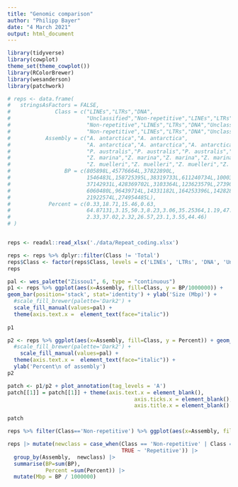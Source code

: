 ```yaml
---
title: "Genomic comparison"
author: "Philipp Bayer"
date: "4 March 2021"
output: html_document
---
```




```r
library(tidyverse)
library(cowplot)
theme_set(theme_cowplot())
library(RColorBrewer)
library(wesanderson)
library(patchwork)
```

```r
# reps <- data.frame(
#   stringsAsFactors = FALSE,
#              Class = c("LINEs","LTRs","DNA",
#                        "Unclassified","Non-repetitive","LINEs","LTRs","DNA","Unclassified",
#                        "Non-repetitive","LINEs","LTRs","DNA","Unclassified",
#                        "Non-repetitive","LINEs","LTRs","DNA","Unclassified","Non-repetitive"),
#           Assembly = c("A. antarctica","A. antarctica",
#                        "A. antarctica","A. antarctica","A. antarctica","P. australis",
#                        "P. australis","P. australis","P. australis","P. australis","Z. marina",
#                        "Z. marina","Z. marina","Z. marina","Z. marina","Z. muelleri",
#                        "Z. muelleri","Z. muelleri","Z. muelleri","Z. muelleri"),
#                 BP = c(805898L,45776664L,37822890L,
#                        1546483L,158725395L,38319733L,611240734L,100034681L,
#                        37142931L,428369702L,3103364L,123623579L,27390818L,
#                        6060480L,96439714L,14331182L,164253396L,142828758L,
#                        21922574L,274954485L),
#            Percent = c(0.33,18.71,15.46,0.63,
#                        64.87131,3.15,50.3,8.23,3.06,35.25364,1.19,47.46,10.52,
#                        2.33,37.02,2.32,26.57,23.1,3.55,44.46)
# )


reps <- readxl::read_xlsx('./data/Repeat_coding.xlsx')

reps <- reps %>% dplyr::filter(Class != 'Total')
reps$Class <- factor(reps$Class, levels = c('LINEs', 'LTRs', 'DNA', 'Unclassified', 'Total CDS', 'Non-repetitive'))
reps
```


```r
pal <- wes_palette("Zissou1", 6, type = "continuous")
p1 <- reps %>% ggplot(aes(x=Assembly, fill=Class, y = BP/1000000)) + 
geom_bar(position='stack', stat='identity') + ylab('Size (Mbp)') +
  #scale_fill_brewer(palette='Dark2') +
  scale_fill_manual(values=pal) +  
  theme(axis.text.x =  element_text(face="italic"))
  
p1
```

```r
p2 <- reps %>% ggplot(aes(x=Assembly, fill=Class, y = Percent)) + geom_bar(position='stack', stat='identity')+
  #scale_fill_brewer(palette='Dark2') +
    scale_fill_manual(values=pal) +  
  theme(axis.text.x =  element_text(face="italic")) +
  ylab('Percent\n of assembly')
p2
```
```r
patch <- p1/p2 + plot_annotation(tag_levels = 'A')
patch[[1]] = patch[[1]] + theme(axis.text.x = element_blank(),
                                        axis.ticks.x = element_blank(),
                                        axis.title.x = element_blank() )

patch
```

```r
reps %>% filter(Class=='Non-repetitive') %>% ggplot(aes(x=Assembly, fill=Class, y = BP)) + geom_bar(position='stack', stat='identity')

```

```r
reps |> mutate(newclass = case_when(Class == 'Non-repetitive' | Class == 'Total CDS' ~ 'Non-repetitive',
                                    TRUE ~ 'Repetitive')) |> 
  group_by(Assembly,  newclass) |> 
  summarise(BP=sum(BP),
            Percent =sum(Percent)) |> 
  mutate(Mbp = BP / 1000000)
```

